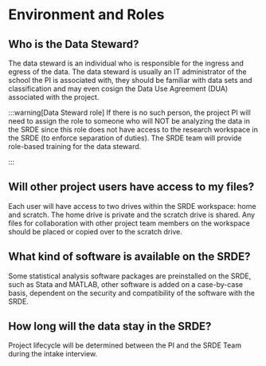 # Environment and Roles

## Who is the Data Steward?
The data steward is an individual who is responsible for the ingress and egress of the data.  The data steward is usually an IT administrator of the school the PI is associated with, they should be familiar with data sets and classification and may even cosign the Data Use Agreement (DUA) associated with the project.

:::warning[Data Steward role]
If there is no such person, the project PI will need to assign the role to someone who will NOT be analyzing the data in the SRDE since this role does not have access to the research workspace in the SRDE (to enforce separation of duties).  The SRDE team will provide role-based training for the data steward.

:::

## Will other project users have access to my files?
Each user will have access to two drives within the SRDE workspace: home and scratch.  The home drive is private and the scratch drive is shared.  Any files for collaboration with other project team members on the workspace should be placed or copied over to the scratch drive.


## What kind of software is available on the SRDE?
Some statistical analysis software packages are preinstalled on the SRDE, such as Stata and MATLAB, other software is added on a case-by-case basis, dependent on the security and compatibility of the software with the SRDE.

## How long will the data stay in the SRDE?
Project lifecycle will be determined between the PI and the SRDE Team during the intake interview.
